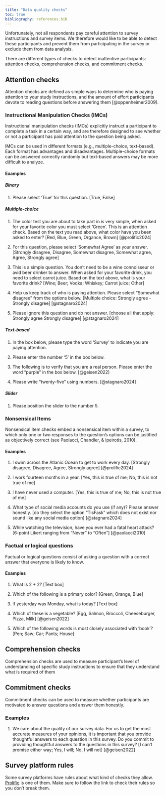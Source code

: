 ```yaml
---
title: "Data quality checks"
toc: true
bibliography: references.bib
---
```


Unfortunately, not all respondents pay careful attention to survey instructions and survey items. We therefore would like to be able to detect these participants and prevent them from participating in the survey or exclude them from data analysis.

There are different types of checks to detect inattentive participants: attention checks, comprehension checks, and commitment checks.

## Attention checks

Attention checks are defined as simple ways to determine who is paying attention to your study instructions, and the amount of effort participants devote to reading questions before answering them [@oppenheimer2009].

### Instructional Manipulation Checks (IMCs)

Instructional manipulation checks (IMCs) explicitly instruct a participant to complete a task in a certain way, and are therefore designed to see whether or not a participant has paid attention to the question being asked.

IMCs can be used in different formats (e.g., multiple-choice, text-based). Each format has advantages and disadvantages. Multiple-choice formats can be answered correctly randomly but text-based answers may be more difficult to analyze.

#### Examples

##### Binary

1.  Please select 'True' for this question. \[True, False\]

##### Multiple-choice

1.  The color test you are about to take part in is very simple, when asked for your favorite color you must select 'Green'. This is an attention check. Based on the text you read above, what color have you been asked to enter? \[Red, Blue, Green, Organce, Brown\] [@prolific2024]

2.  For this question, please select 'Somewhat Agree' as your answer. \[Strongly disagree, Disagree, Somewhat disagree, Somewhat agree, Agree, Strongly agree\]

3.  This is a simple question. You don't need to be a wine connoisseur or avid beer drinker to answer. When asked for your favorite drink, you need to select carrot juice. Based on the text above, what is your favorite drink? \[Wine; Beer; Vodka; Whiskey; Carrot juice; Other\]

4.  Help us keep track of who is paying attention. Please select “Somewhat disagree” from the options below. \[Multiple choice: Strongly agree - Strongly disagree\] [@stagnaro2024]

5.  Please ignore this question and do not answer. \[choose all that apply: Strongly agree Strongly disagree\] [@stagnaro2024]

##### Text-based

1.  In the box below, please type the word 'Survey' to indicate you are paying attention.

2.  Please enter the number '5' in the box below.

3.  The following is to verify that you are a real person. Please enter the word "purple" in the box below. [@geisen2022]

4.  Please write "twenty-five" using numbers. [@stagnaro2024]

##### Slider

1.  Please position the slider to the number 5.

### Nonsensical Items

Nonsensical item checks embed a nonsensical item within a survey, to which only one or two responses to the question's options can be justified as objectively correct (see Paolacci, Chandler, & Ipeirotis, 2010).

#### Examples

1.  I swim across the Atlanic Ocean to get to work every day. \[Strongly disagree, Disagree, Agree, Strongly agree\] [@prolific2024]

2.  I work fourteen months in a year. \[Yes, this is true of me; No, this is not true of me\]

3.  I have never used a computer. \[Yes, this is true of me; No, this is not true of me\]

4.  What type of social media accounts do you use (if any)? Please answer honestly. \[do they select the option “TisFask” which does not exist nor sound like any social media option\] [@stagnaro2024]

5.  While watching the television, have you ever had a fatal heart attack? \[6-point Likert ranging from "Never" to "Often"\] [@paolacci2010]

### Factual or logical questions

Factual or logical questions consist of asking a question with a correct answer that everyone is likely to know.

#### Examples

1.  What is 2 + 2? \[Text box\]

2.  Which of the following is a primary color? \[Green, Orange, Blue\]

3.  If yesterday was Monday, what is today? \[Text box\]

4.  Which of these is a vegetable? \[Egg, Salmon, Broccoli, Cheeseburger, Pizza, Milk\] [@geisen2022]

5.  Which of the following words is most closely associated with 'book'? \[Pen; Saw; Car; Pants; House\]

## Comprehension checks

Comprehension checks are used to measure participant's level of understanding of specific study instructions to ensure that they understand what is required of them

## Commitment checks

Commitment checks can be used to measure whether participants are motivated to answer questions and answer them honestly.

### Examples

1.  We care about the quality of our survey data. For us to get the most accurate measures of your opinions, it is important that you provide thoughtful answers to each question in this survey. Do you commit to providing thoughtful answers to the questions in this survey? \[I can't promise either way; Yes, I will; No, I will not\] [@geisen2022]

## Survey platform rules

Some survey platforms have rules about what kind of checks they allow. [Prolific](https://researcher-help.prolific.com/hc/en-gb/articles/360009223553-Prolific-s-Attention-and-Comprehension-Check-Policy) is one of them. Make sure to follow the link to check their rules so you don't break them.